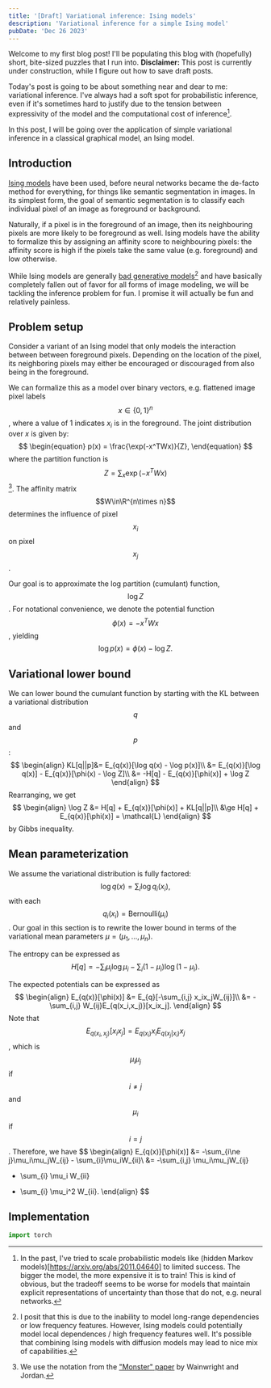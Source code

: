 ```yaml
---
title: '[Draft] Variational inference: Ising models'
description: 'Variational inference for a simple Ising model'
pubDate: 'Dec 26 2023'
---
```


Welcome to my first blog post! 
I'll be populating this blog with (hopefully) short, bite-sized puzzles
that I run into.
<b>Disclaimer:</b> This post is currently under construction, while I figure out how to 
save draft posts.

Today's post is going to be about something near and dear to me: variational inference.
I've always had a soft spot for probabilistic inference,
even if it's sometimes hard to justify due to the tension between
expressivity of the model and the computational cost of inference[^1].

In this post, I will be going over the application of simple variational inference
in a classical graphical model, an Ising model.

## Introduction
[Ising models](https://en.wikipedia.org/wiki/Ising_model)
have been used, before neural networks became the de-facto method for everything,
for things like semantic segmentation in images.
In its simplest form,
the goal of semantic segmentation
is to classify each individual pixel of an image as foreground or background.

Naturally, if a pixel is in the foreground of an image,
then its neighbouring pixels are more likely to be foreground as well.
Ising models have the ability to formalize this by
assigning an affinity score to neighbouring pixels:
the affinity score is high if the pixels take the same value (e.g. foreground)
and low otherwise.

While Ising models are generally [bad generative models](https://arxiv.org/abs/1609.02036)[^2]
and have basically completely fallen out of favor for all forms of image modeling,
we will be tackling the inference problem for fun.
I promise it will actually be fun and relatively painless.

## Problem setup
Consider a variant of an Ising model that only models
the interaction between between foreground pixels.
Depending on the location of the pixel, its neighboring pixels
may either be encouraged or discouraged from also being in the foreground.

We can formalize this as a model over binary vectors, e.g. flattened image pixel labels
$$x \in \{0,1\}^n$$, where a value of 1 indicates $x_i$ is in the foreground.
The joint distribution over $x$ is given by:
$$
\begin{equation}
p(x) = \frac{\exp(-x^TWx)}{Z}, 
\end{equation}
$$
where the partition function is $$Z = \sum_x \exp(-x^TWx)$$[^3].
The affinity matrix $$W\in\R^{n\times n}$$ determines the influence
of pixel $$x_i$$ on pixel $$x_j$$.

Our goal is to approximate the log partition (cumulant) function, $$\log Z$$.
For notational convenience, we denote the potential function $$\phi(x) = -x^TWx$$,
yielding
$$
\begin{equation}
\log p(x) = \phi(x) - \log Z. 
\end{equation}
$$

## Variational lower bound
We can lower bound the cumulant function by starting with the KL
between a variational distribution $$q$$ and $$p$$:
$$
\begin{align}
KL[q||p]&= E_{q(x)}[\log q(x) - \log p(x)]\\
&= E_{q(x)}[\log q(x)] - E_{q(x)}[\phi(x) - \log Z]\\
&= -H[q] - E_{q(x)}[\phi(x)] + \log Z
\end{align}
$$
Rearranging, we get
$$
\begin{align}
\log Z
&= H[q] + E_{q(x)}[\phi(x)] + KL[q||p]\\
&\ge H[q] + E_{q(x)}[\phi(x)] = \mathcal{L}
\end{align}
$$
by Gibbs inequality.

## Mean parameterization
We assume the variational distribution is fully factored:
$$
\begin{equation}
    \log q(x) = \sum_i \log q_i(x_i),
\end{equation}
$$
with each $$q_i(x_i) = \text{Bernoulli}(\mu_i)$$.
Our goal in this section is to rewrite the lower bound in terms of the variational mean parameters $\mu = (\mu_1,\ldots,\mu_n)$.

The entropy can be expressed as
$$
\begin{equation}
H[q] = -\sum_i \mu_i\log\mu_i - \sum_i(1-\mu_i)\log(1-\mu_i).
\end{equation}
$$

The expected potentials can be expressed as
$$
\begin{align}
E_{q(x)}[\phi(x)]
&= E_{q}[-\sum_{i,j} x_ix_jW_{ij}]\\
&= -\sum_{i,j} W_{ij}E_{q(x_i,x_j)}[x_ix_j].
\end{align}
$$
Note that $$E_{q(x_i,x_j)}[x_ix_j] = E_{q(x_i)} x_i E_{q(x_j|x_i)} x_j$$,
which is $$\mu_i\mu_j$$ if $$i \ne j$$ and $$\mu_i$$ if $$i=j$$.
Therefore, we have
$$
\begin{align}
E_{q(x)}[\phi(x)]
&= -\sum_{i\ne j}\mu_i\mu_jW_{ij} - \sum_{i}\mu_iW_{ii}\\
&= -\sum_{i,j} \mu_i\mu_jW_{ij}
- \sum_{i} \mu_i W_{ii}
+ \sum_{i} \mu_i^2 W_{ii}.
\end{align}
$$

## Implementation
```python
import torch
```

[^1]: In the past, I've tried to scale probabilistic models like
(hidden Markov models)[https://arxiv.org/abs/2011.04640]
to limited success. The bigger the model,
the more expensive it is to train!
This is kind of obvious, but the tradeoff seems to be worse for
models that maintain explicit representations of uncertainty
than those that do not, e.g. neural networks.
[^2]: I posit that this is due to the inability to model long-range dependencies
or low frequency features.
However, Ising models could potentially model local dependences / high frequency features well.
It's possible that combining Ising models with diffusion models
may lead to nice mix of capabilities.
[^3]: We use the notation from the ["Monster" paper](https://people.eecs.berkeley.edu/~wainwrig/Papers/WaiJor08_FTML.pdf) by Wainwright and Jordan.
